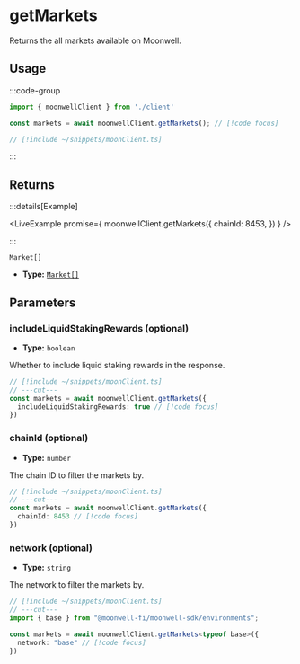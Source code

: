 
# getMarkets

Returns the all markets available on Moonwell.

## Usage

:::code-group

```ts twoslash [example.ts]
import { moonwellClient } from './client'

const markets = await moonwellClient.getMarkets(); // [!code focus]
```

```ts twoslash [client.ts] filename="client.ts"
// [!include ~/snippets/moonClient.ts]
```

:::

## Returns

:::details[Example]

<LiveExample promise={
  moonwellClient.getMarkets({
    chainId: 8453,
  })
} />

:::

```
Market[]
```

- **Type:** [`Market[]`](/docs/glossary/types#market)

## Parameters

### includeLiquidStakingRewards (optional)

- **Type:** `boolean`

Whether to include liquid staking rewards in the response.

```ts twoslash
// [!include ~/snippets/moonClient.ts]
// ---cut---
const markets = await moonwellClient.getMarkets({
  includeLiquidStakingRewards: true // [!code focus]
})

```
### chainId (optional)

- **Type:** `number`

The chain ID to filter the markets by.

```ts twoslash
// [!include ~/snippets/moonClient.ts]
// ---cut---
const markets = await moonwellClient.getMarkets({
  chainId: 8453 // [!code focus]
})
```

<OptionalNetworkParameterInfo />

### network (optional)

- **Type:** `string`

The network to filter the markets by.

```ts twoslash
// [!include ~/snippets/moonClient.ts]
// ---cut---
import { base } from "@moonwell-fi/moonwell-sdk/environments";

const markets = await moonwellClient.getMarkets<typeof base>({
  network: "base" // [!code focus]
})
```